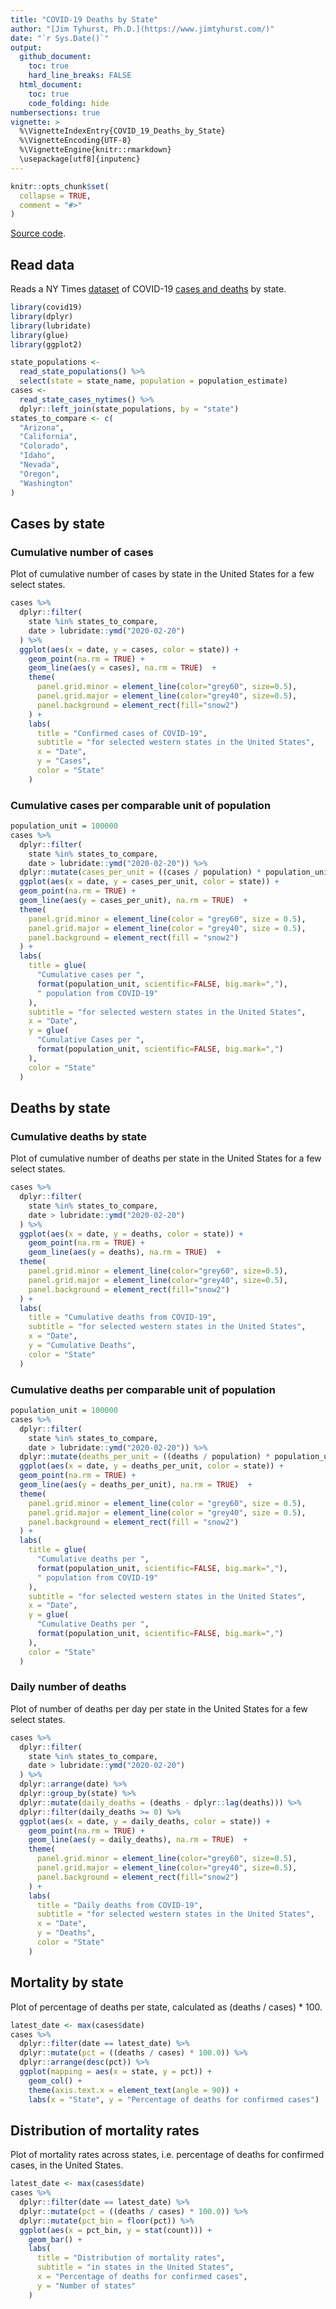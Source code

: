 ```yaml
---
title: "COVID-19 Deaths by State"
author: "[Jim Tyhurst, Ph.D.](https://www.jimtyhurst.com/)"
date: "`r Sys.Date()`"
output:
  github_document:
    toc: true
    hard_line_breaks: FALSE
  html_document:
    toc: true
    code_folding: hide
numbersections: true
vignette: >
  %\VignetteIndexEntry{COVID_19_Deaths_by_State}
  %\VignetteEncoding{UTF-8}
  %\VignetteEngine{knitr::rmarkdown}
  \usepackage[utf8]{inputenc}
---
```


```r
knitr::opts_chunk$set(
  collapse = TRUE,
  comment = "#>"
)
```

[Source code](./covid19_deaths_by_state.Rmd).

## Read data
Reads a NY Times [dataset](https://www.nytimes.com/interactive/2020/us/coronavirus-us-cases.html) of COVID-19 [cases and deaths](https://github.com/nytimes/covid-19-data/blob/master/us-states.csv) by state.

```r
library(covid19)
library(dplyr)
library(lubridate)
library(glue)
library(ggplot2)

state_populations <-
  read_state_populations() %>% 
  select(state = state_name, population = population_estimate)
cases <- 
  read_state_cases_nytimes() %>% 
  dplyr::left_join(state_populations, by = "state")
states_to_compare <- c(
  "Arizona", 
  "California", 
  "Colorado", 
  "Idaho", 
  "Nevada", 
  "Oregon", 
  "Washington"
)
```

## Cases by state

### Cumulative number of cases
Plot of cumulative number of cases by state in the United States for a few select states.

```r
cases %>%
  dplyr::filter(
    state %in% states_to_compare, 
    date > lubridate::ymd("2020-02-20")
  ) %>% 
  ggplot(aes(x = date, y = cases, color = state)) +
    geom_point(na.rm = TRUE) +
    geom_line(aes(y = cases), na.rm = TRUE)  + 
    theme(
      panel.grid.minor = element_line(color="grey60", size=0.5),
      panel.grid.major = element_line(color="grey40", size=0.5),
      panel.background = element_rect(fill="snow2")
    ) +
    labs(
      title = "Confirmed cases of COVID-19",
      subtitle = "for selected western states in the United States",
      x = "Date", 
      y = "Cases", 
      color = "State"
    )
```

### Cumulative cases per comparable unit of population
```r
population_unit = 100000
cases %>%
  dplyr::filter(
    state %in% states_to_compare,
    date > lubridate::ymd("2020-02-20")) %>%
  dplyr::mutate(cases_per_unit = ((cases / population) * population_unit)) %>%
  ggplot(aes(x = date, y = cases_per_unit, color = state)) +
  geom_point(na.rm = TRUE) +
  geom_line(aes(y = cases_per_unit), na.rm = TRUE)  +
  theme(
    panel.grid.minor = element_line(color = "grey60", size = 0.5),
    panel.grid.major = element_line(color = "grey40", size = 0.5),
    panel.background = element_rect(fill = "snow2")
  ) +
  labs(
    title = glue(
      "Cumulative cases per ",
      format(population_unit, scientific=FALSE, big.mark=","),
      " population from COVID-19"
    ),
    subtitle = "for selected western states in the United States",
    x = "Date", 
    y = glue(
      "Cumulative Cases per ", 
      format(population_unit, scientific=FALSE, big.mark=",")
    ), 
    color = "State"
  )
```

## Deaths by state

### Cumulative deaths by state
Plot of cumulative number of deaths per state in the United States for a few select states.

```r
cases %>%
  dplyr::filter(
    state %in% states_to_compare, 
    date > lubridate::ymd("2020-02-20")
  ) %>% 
  ggplot(aes(x = date, y = deaths, color = state)) +
    geom_point(na.rm = TRUE) +
    geom_line(aes(y = deaths), na.rm = TRUE)  + 
  theme(
    panel.grid.minor = element_line(color="grey60", size=0.5),
    panel.grid.major = element_line(color="grey40", size=0.5),
    panel.background = element_rect(fill="snow2")
  ) +
  labs(
    title = "Cumulative deaths from COVID-19",
    subtitle = "for selected western states in the United States",
    x = "Date", 
    y = "Cumulative Deaths", 
    color = "State"
  )
```

### Cumulative deaths per comparable unit of population
```r
population_unit = 100000
cases %>%
  dplyr::filter(
    state %in% states_to_compare,
    date > lubridate::ymd("2020-02-20")) %>%
  dplyr::mutate(deaths_per_unit = ((deaths / population) * population_unit)) %>%
  ggplot(aes(x = date, y = deaths_per_unit, color = state)) +
  geom_point(na.rm = TRUE) +
  geom_line(aes(y = deaths_per_unit), na.rm = TRUE)  +
  theme(
    panel.grid.minor = element_line(color = "grey60", size = 0.5),
    panel.grid.major = element_line(color = "grey40", size = 0.5),
    panel.background = element_rect(fill = "snow2")
  ) +
  labs(
    title = glue(
      "Cumulative deaths per ",
      format(population_unit, scientific=FALSE, big.mark=","),
      " population from COVID-19"
    ),
    subtitle = "for selected western states in the United States",
    x = "Date", 
    y = glue(
      "Cumulative Deaths per ", 
      format(population_unit, scientific=FALSE, big.mark=",")
    ), 
    color = "State"
  )
```

### Daily number of deaths
Plot of number of deaths per day per state in the United States for a few select states.

```r
cases %>%
  dplyr::filter(
    state %in% states_to_compare, 
    date > lubridate::ymd("2020-02-20")
  ) %>% 
  dplyr::arrange(date) %>% 
  dplyr::group_by(state) %>% 
  dplyr::mutate(daily_deaths = (deaths - dplyr::lag(deaths))) %>% 
  dplyr::filter(daily_deaths >= 0) %>% 
  ggplot(aes(x = date, y = daily_deaths, color = state)) +
    geom_point(na.rm = TRUE) +
    geom_line(aes(y = daily_deaths), na.rm = TRUE)  + 
    theme(
      panel.grid.minor = element_line(color="grey60", size=0.5),
      panel.grid.major = element_line(color="grey40", size=0.5),
      panel.background = element_rect(fill="snow2")
    ) +
    labs(
      title = "Daily deaths from COVID-19",
      subtitle = "for selected western states in the United States",
      x = "Date", 
      y = "Deaths", 
      color = "State"
    )
```


## Mortality by state
Plot of percentage of deaths per state, calculated as (deaths / cases) * 100.

```r
latest_date <- max(cases$date)
cases %>% 
  dplyr::filter(date == latest_date) %>% 
  dplyr::mutate(pct = ((deaths / cases) * 100.0)) %>% 
  dplyr::arrange(desc(pct)) %>% 
  ggplot(mapping = aes(x = state, y = pct)) +
    geom_col() +
    theme(axis.text.x = element_text(angle = 90)) +
    labs(x = "State", y = "Percentage of deaths for confirmed cases")
```

## Distribution of mortality rates
Plot of mortality rates across states, i.e. percentage of deaths for confirmed cases, in the United States.

```r
latest_date <- max(cases$date)
cases %>% 
  dplyr::filter(date == latest_date) %>% 
  dplyr::mutate(pct = ((deaths / cases) * 100.0)) %>% 
  dplyr::mutate(pct_bin = floor(pct)) %>% 
  ggplot(aes(x = pct_bin, y = stat(count))) +
    geom_bar() +
    labs(
      title = "Distribution of mortality rates",
      subtitle = "in states in the United States",
      x = "Percentage of deaths for confirmed cases", 
      y = "Number of states"
    )
```
